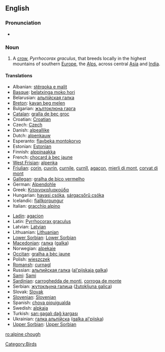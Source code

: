 {{wikipedia}}
==English==

===Pronunciation===
* {{IPA|/'alpaɪnˈtʃʌf/}}

===Noun===
{{en-noun|sg=[[alpine]] [[chough]]}}

# A [[crow]], ''Pyrrhocorax graculus'', that breeds locally in the highest mountains of southern [[Europe]], the [[Alps]], across central [[Asia]] and [[India]].

====Translations====
{{trans-top|alpine chough}}
* Albanian: [[stërqoka e malit]]
* [[Basque]]: [[belatxinga moko hori]]
* Belarusian: [[альпiйская галка]]
* [[Breton]]: [[kavan beg melen]]
* Bulgarian: [[жълтоклюна гарга]]
* [[Catalan]]: [[gralla de bec groc]]
* Croatian: [[Croatian]]
* Czech: [[Czech]]
* Danish: [[alpeallike]]
* Dutch: [[alpenkauw]] {{m}}
* Esperanto: [[flavbeka montokorvo]]
* Estonian: [[Estonian]]
* Finnish: [[alppinaakka]]
* French: [[chocard à bec jaune]] {{m}}
* [[West Frisian]]: [[alpenka]]
* [[Friulian]]: [[çorin]], [[çuvrin]], [[curnile]], [[curnîl]], [[agaçon]], [[mierli di mont]], [[corvat di mont]]
* [[Gallegan]]: [[gralha de bico vermelho]]
* German: [[Alpendohle]] {{f}}
* Greek: [[Κιτρινοκαλιακούδα]] '' ''
* Hungarian: [[havasi csóka]], [[sárgacsőrű csóka]]
* Icelandic: [[fjallkorpungur]]
* Italian: [[gracchio alpino]] {{m}}
{{trans-mid}}
* [[Ladin]]: [[agacion]]
* Latin: [[Pyrrhocorax graculus]] '' ''
* Latvian: [[Latvian]]
* Lithuanian: [[Lithuanian]]
* [[Lower Sorbian]]: [[Lower Sorbian]]
* [[Macedonian]]: [[гaлкa]] ([[galka]])
* Norwegian: [[alpekaie]]
* [[Occitan]]: [[gralha a bèc jaune]]
* Polish: [[wieszczek]]
* [[Romansh]]: [[curnagl]]
* Russian: [[альпийская галка]] ([[al'pijskaja galka]]) '' ''
* [[Sami]]: [[Sami]]
* [[Sardinian]]: [[carroghedda de monti]], [[corroga de monte]]
* Serbian: [[жутокљуна галица]] ([[žutokljuna galica]])
* Slovak: [[Slovak]]
* [[Slovenian]]: [[Slovenian]]
* Spanish: [[chova piquigualda]] {{f}}
* Swedish: [[alpkaja]]
* Turkish: [[sarı gagalı dağ kargası]]
* Ukrainian: [[галка альпiйска]] ([[galka al'pijska]])
* [[Upper Sorbian]]: [[Upper Sorbian]]
{{trans-bottom}}

[[Category:Birds]]

[[ro:alpine chough]]